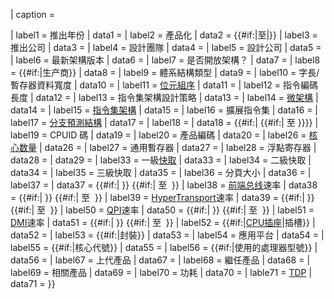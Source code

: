 {{infobox
| title   = {{{name|<includeonly>{{PAGENAME}}</includeonly>}}}
| image   = {{#invoke:InfoboxImage|InfoboxImage|image={{{image|}}}|size={{{image_size|}}}|sizedefault=frameless|alt={{{alt|}}}}}
| caption = {{{caption|}}}

| label1 = 推出年份
| data1 = {{{introduced|}}}
| label2  = 產品化
| data2   = {{#if:{{{produced-end|}}}|{{{produced-start}}}至{{{produced-end}}}|{{{produced-start|}}}}}
| label3  = 推出公司
| data3   = {{{soldby|}}}
| label4  = 設計團隊
| data4   = {{{designfirm|}}}
| label5 = 設計公司
| data5 = {{{designer|}}}
| label6 = 最新架構版本
| data6 = {{{version|}}}
| label7  = 是否開放架構？
| data7   = {{{open|}}}
| label8  = {{#if:{{{manuf1|}}}{{{manuf2|}}}{{{manuf3|}}}{{{manuf4|}}}{{{manuf5|}}}|生产商}}
| data8   = {{Unbulleted list|{{{manuf1|}}}|{{{manuf2|}}}|{{{manuf3|}}}|{{{manuf4|}}}|{{{manuf5|}}}}}
| label9 = 體系結構類型
| data9 = {{{type|}}}
| label10 = 字長/暫存器資料寬度
| data10 = {{{bits|}}}
| label11 = [[位元組序]]
| data11 = {{{endianness|}}}
| label12 = 指令編碼長度
| data12 = {{{encoding|}}}
| label13 = 指令集架構設計策略
| data13 = {{{design|}}}
| label14  = [[微架構]]
| data14   = {{{microarch|}}}
| label15 = [[指令集架構]]
| data15  = {{{arch|}}}
| label16 = 擴展指令集
| data16 = {{{extensions|}}}
| label17 = [[分支預測器|分支預測結構]]
| data17 = {{{branching|}}}
| label18 = {{nowrap|制作工艺/製程}}
| data18  = {{#if:{{{size-from|}}}|{{{size-from|}}} {{#if:{{{size-to|}}}| 至 {{{size-to}}}}}}}
| label19 = CPUID 碼
| data19  = {{{cpuid|}}}
| label20 = 產品編碼
| data20  = {{{code|}}}
| label26 = [[多核心|核心数量]]
| data26  = {{{numcores|}}}
| label27  = 通用暫存器
| data27   = {{{gpr|}}}
| label28  = 浮點寄存器
| data28   = {{{fpr|}}}
| data29   = {{{registers|}}}
| label33 = 一級[[快取]]
| data33  = {{{l1cache|}}}
| label34 = 二級快取
| data34  = {{{l2cache|}}}
| label35 = 三級快取
| data35  = {{{l3cache|}}}
| label36  = 分頁大小
| data36   = {{{page size|}}}
| label37  = {{nowrap|[[中央处理器|CPU]][[时钟频率|主频]]范围}}
| data37   = {{#if:{{{slowest|}}}|{{{slowest}}}&nbsp;{{{slow-unit|GHz}}}}} {{#if:{{{fastest|}}}| 至 {{{fastest}}}&nbsp;{{{fast-unit|GHz}}}}}
| label38  = [[前端总线]]速率
| data38   = {{#if:{{{fsb-slowest|}}}|{{{fsb-slowest}}}&nbsp;{{{fsb-slow-unit|MHz}}}}} {{#if:{{{fsb-fastest|}}}| 至 {{{fsb-fastest}}}&nbsp;{{{fsb-fast-unit|MHz}}}}}
| label39  = [[HyperTransport]]速率
| data39   = {{#if:{{{hypertransport-slowest|}}}|{{{hypertransport-slowest}}}&nbsp;{{{hypertransport-slow-unit|GT/s}}}}} {{#if:{{{hypertransport-fastest|}}}| 至 {{{hypertransport-fastest}}}&nbsp;{{{hypertransport-fast-unit|GT/s}}}}}
| label50  = [[Intel QuickPath Interconnect|QPI]]速率
| data50   = {{#if:{{{qpi-slowest|}}}|{{{qpi-slowest}}}&nbsp;{{{qpi-slow-unit|GT/s}}}}} {{#if:{{{qpi-fastest|}}}| 至 {{{qpi-fastest}}}&nbsp;{{{qpi-fast-unit|GT/s}}}}}
| label51  = [[Direct Media Interface|DMI]]速率
| data51   = {{#if:{{{dmi-slowest|}}}|{{{dmi-slowest}}}&nbsp;{{{dmi-slow-unit|GT/s}}}}} {{#if:{{{dmi-fastest|}}}| 至 {{{dmi-fastest}}}&nbsp;{{{dmi-fast-unit|GT/s}}}}}
| label52 = {{#if:{{{sock1|}}}{{{sock2|}}}{{{sock3|}}}{{{sock4|}}}{{{sock5|}}}{{{sock6|}}}|[[CPU插座]]|插槽}}
| data52  = {{Unbulleted list|{{{sock1|}}}|{{{sock2|}}}|{{{sock3|}}}|{{{sock4|}}}|{{{sock5|}}}|{{{sock6|}}}}}
| label53 = {{#if:{{{pack1|}}}{{{pack2|}}}{{{pack3|}}}{{{pack4|}}}{{{pack5|}}}|封裝}}
| data53  = {{Unbulleted list|{{{pack1|}}}|{{{pack2|}}}|{{{pack3|}}}|{{{pack4|}}}|{{{pack5|}}}}}
| label54 = 應用平台
| data54  = {{{application|}}}
| label55 = {{#if:{{{core1|}}}{{{core2|}}}{{{core3|}}}{{{core4|}}}{{{core5|}}}{{{core6|}}}{{{core7|}}}{{{core8|}}}{{{core9|}}}|核心代號}}
| data55  = {{Unbulleted list|{{{core1|}}}|{{{core2|}}}|{{{core3|}}}|{{{core4|}}}|{{{core5|}}}|{{{core6|}}}|{{{core7|}}}|{{{core8|}}}|{{{core9|}}}}}
| label56 = {{#if:{{{brand1|}}}{{{brand2|}}}{{{brand3|}}}{{{brand4|}}}{{{brand5|}}}{{{brand6|}}}{{{brand7|}}}{{{brand8|}}}{{{brand9|}}}|使用的處理器型號}}
| data56  = {{Unbulleted list|{{{brand1|}}}|{{{brand2|}}}|{{{brand3|}}}|{{{brand4|}}}|{{{brand5|}}}|{{{brand6|}}}|{{{brand7|}}}|{{{brand8|}}}|{{{brand9|}}}}}
| label67 = 上代產品
| data67 = {{{predecessor|}}}
| label68 = 繼任產品
| data68 = {{{successor|}}}
| label69 = 相關產品
| data69 = {{{variant|}}}
| label70 = 功耗
| data70 = {{{power|}}}
| lable71 = [[TDP]]
| data71 = {{{TDP|}}}
}}<noinclude>{{documentation}}</noinclude>